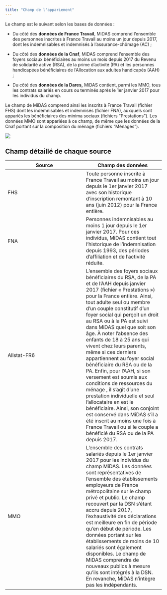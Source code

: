 ```yaml
---
title: "Champ de l'appariement"
---
```


Le champ est le suivant selon les bases de données :

-   Du côté des **données de France Travail**, MiDAS comprend l'ensemble des personnes inscrites à France Travail au moins un jour depuis 2017, dont les indemnisables et indemnisés à l'assurance-chômage (AC) ;

-   Du côté des **données de la Cnaf**, MiDAS comprend l'ensemble des foyers sociaux bénéficiaires au moins un mois depuis 2017 du Revenu de solidarité active (RSA), de la prime d'activité (PA) et les personnes handicapées bénéficiaires de l'Allocation aux adultes handicapés (AAH) ;

-   Du côté des **données de la Dares,** MiDAS contient, parmi les MMO, tous les contrats salariés en cours ou terminés après le 1er janvier 2017 pour les individus du champ.

Le champ de MiDAS comprend ainsi les inscrits à France Travail (fichier FHS) dont les indemnisables et indemnisés (fichier FNA), auxquels sont appariés les bénéficiaires des minima sociaux (fichiers "Prestations"). Les données MMO sont appariées à ce champ, de même que les données de la Cnaf portant sur la composition du ménage (fichiers "Ménages").

![](images/clipboard-3311172363.png)

## Champ détaillé de chaque source

| Source | Champ des données |
|------------------------------------|------------------------------------|
| FHS | Toute personne inscrite à France Travail au moins un jour depuis le 1er janvier 2017 avec son historique d'inscription remontant à 10 ans (juin 2012) pour la France entière. |
| FNA | Personnes indemnisables au moins 1 jour depuis le 1er janvier 2017. Pour ces individus, MiDAS contient tout l'historique de l'indemnisation depuis 1993, des périodes d'affiliation et de l'activité réduite. |
| Allstat-FR6 | L'ensemble des foyers sociaux bénéficiaires du RSA, de la PA et de l'AAH depuis janvier 2017 (fichier « Prestations ») pour la France entière. Ainsi, tout adulte seul ou membre d'un couple constitutif d'un foyer social qui perçoit un droit au RSA ou à la PA est suivi dans MiDAS quel que soit son âge. À noter l'absence des enfants de 18 à 25 ans qui vivent chez leurs parents, même si ces derniers appartiennent au foyer social bénéficiaire du RSA ou de la PA. Enfin, pour l'AAH, si son versement est soumis aux conditions de ressources du ménage , il s'agit d'une prestation individuelle et seul l'allocataire en est le bénéficiaire. Ainsi, son conjoint est conservé dans MiDAS s'il a été inscrit au moins une fois à France Travail ou si le couple a bénéficié du RSA ou de la PA depuis 2017. |
| MMO | L'ensemble des contrats salariés depuis le 1er janvier 2017 pour les individus du champ MiDAS. Les données sont représentatives de l'ensemble des établissements employeurs de France métropolitaine sur le champ privé et public. Le champ recouvert par la DSN s'étant accru depuis 2017, l'exhaustivité des déclarations est meilleure en fin de période qu'en début de période. Les données portant sur les établissements de moins de 10 salariés sont également disponibles. Le champ de MiDAS comprendra de nouveaux publics à mesure qu'ils sont intégrés à la DSN. En revanche, MiDAS n'intègre pas les indépendants. |
